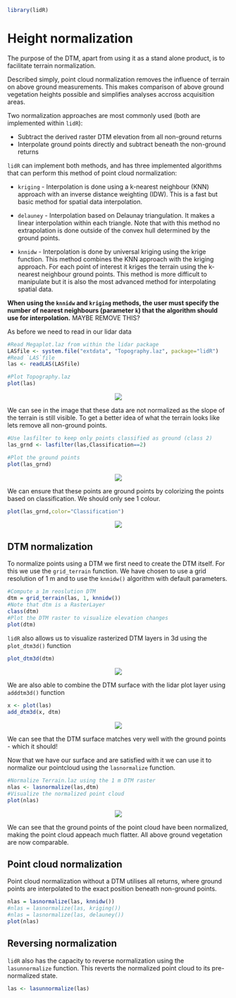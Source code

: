```r
library(lidR)
```

# Height normalization

The purpose of the DTM, apart from using it as a stand alone product, is to facilitate terrain normalization. 

Described simply, point cloud normalization removes the influence of terrain on above ground measurements. This makes comparison of above ground vegetation heights possible and simplifies analyses accross acquisition areas.

Two normalization approaches are most commonly used (both are implemented within `lidR`):

* Subtract the derived raster DTM elevation from all non-ground returns 
* Interpolate ground points directly and subtract beneath the non-ground returns

`lidR` can implement both methods, and has three implemented algorithms that can perform this method of point cloud normalization:

* `kriging` - Interpolation is done using a k-nearest neighbour (KNN) approach with an inverse distance weighting (IDW). This is a fast but basic method for spatial data interpolation.

* `delauney` - Interpolation based on Delaunay triangulation. It makes a linear interpolation within each triangle. Note that with this method no extrapolation is done outside of the convex hull determined by the ground points.

* `knnidw` - Interpolation is done by universal kriging using the krige function. This method combines the KNN approach with the kriging approach. For each point of interest it kriges the terrain using the k-nearest neighbour ground points. This method is more difficult to manipulate but it is also the most advanced method for interpolating spatial data.

__When using the `knnidw` and `kriging` methods, the user must specify the number of nearest neighbours (parameter `k`) that the algorithm should use for interpolation.__ MAYBE REMOVE THIS?

As before we need to read in our lidar data

```r
#Read Megaplot.laz from within the lidar package
LASfile <- system.file("extdata", "Topography.laz", package="lidR")
#Read `LAS`file
las <- readLAS(LASfile)
```

```r
#Plot Topography.laz
plot(las)
```

<center>

![](images/norm/plot_terrainlaz.png)

</center>

We can see in the image that these data are not normalized as the slope of the terrain is still visible. To get a better idea of what the terrain looks like lets remove all non-ground points.

```r
#Use lasfilter to keep only points classified as ground (class 2)
las_grnd <- lasfilter(las,Classification==2)
```

```r
#Plot the ground points
plot(las_grnd)
```

<center>

![](images/norm/plot_terrainground.png)

</center>

We can ensure that these points are ground points by colorizing the points based on classification. We should only see 1 colour.

```r
plot(las_grnd,color="Classification")
```

<center>

![](images/norm/plot_terrainclass.png)

</center>

## DTM normalization

To normalize points using a DTM we first need to create the DTM itself. For this we use the `grid_terrain` function. We have chosen to use a grid resolution of 1 m and to use the `knnidw()` algorithm with default parameters.


```r
#Compute a 1m reoslution DTM
dtm = grid_terrain(las, 1, knnidw())
#Note that dtm is a RasterLayer
class(dtm)
#Plot the DTM raster to visualize elevation changes
plot(dtm)
```
`lidR` also allows us to visualize rasterized DTM layers in 3d using the `plot_dtm3d()` function
```r
plot_dtm3d(dtm)
```

<center>

![](images/norm/plot_dtm.png)

</center>

We are also able to combine the DTM surface with the lidar plot layer using `adddtm3d()` function

```r
x <- plot(las)
add_dtm3d(x, dtm)
```

<center>

![](images/norm/plot_dtmadd3d.png)

</center>

We can see that the DTM surface matches very well with the ground points - which it should!

Now that we have our surface and are satisfied with it we can use it to normalize our pointcloud using the `lasnormalize` function.

```r
#Normalize Terrain.laz using the 1 m DTM raster
nlas <- lasnormalize(las,dtm)
#Visualize the normalized point cloud
plot(nlas)
```

<center>

![](images/norm/plot_norm.png)

</center>

We can see that the ground points of the point cloud have been normalized, making the point cloud appeach much flatter. All above ground vegetation are now comparable.

## Point cloud normalization

Point cloud normalization without a DTM  utilises all returns, where ground points are interpolated to the exact position beneath non-ground points.

```r
nlas = lasnormalize(las, knnidw())
#nlas = lasnormalize(las, kriging())
#nlas = lasnormalize(las, delauney())
plot(nlas)
```


## Reversing normalization
`lidR` also has the capacity to reverse normalization using the `lasunnormalize` function. This reverts the normalized point cloud to its pre-normalized state.

```r
las <- lasunnormalize(las)
```

